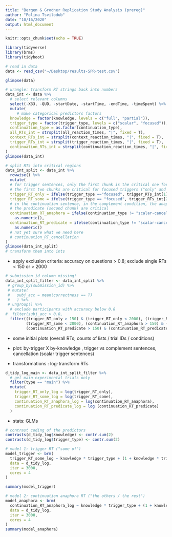 ```yaml
---
title: "Bergen & Grodner Replication Study Analysis (prereg)"
author: "Polina Tsvilodub"
date: "10/16/2020"
output: html_document
---
```


```r
knitr::opts_chunk$set(echo = TRUE)
```

```r
library(tidyverse)
library(brms)
library(tidyboot)
```

```r
# read in data
data <- read_csv("~/Desktop/results-SPR-test.csv")

glimpse(data)
```

``` r
# wrangle: transform RT strings back into numbers 
data_int <- data %>% 
  # select relevant columns
  select(-X33, -QUD, -startDate, -startTime, -endTime, -timeSpent) %>%
  mutate(
     # make categorical predictors factors
  knowledge = factor(knowledge, levels = c("full", "partial")),
  trigger_type = factor(trigger_type, levels = c("scalar", "focused")),
  continuation_type = as.factor(continuation_type),
  all_RTs_int = strsplit(all_reaction_times, "|", fixed = T),
  context_RTs_int = strsplit(context_reaction_times, "|", fixed = T),
  trigger_RTs_int = strsplit(trigger_reaction_times, "|", fixed = T),
  continuation_RTs_int = strsplit(continuation_reaction_times, "|", fixed = T)
)
glimpse(data_int)

# split RTs into critical regions
data_int_split <- data_int %>%
  rowwise() %>%
  mutate(
  # for trigger sentences, only the first chunk is the critical one for scalar triggers (contains "some of")
  # the first two chunks are critical for focused triggers ("only" and "some of")
  trigger_RT_only = ifelse(trigger_type =="focused", trigger_RTs_int[1], NA) %>% as.numeric(),
  trigger_RT_some = ifelse(trigger_type == "focused", trigger_RTs_int[2], trigger_RTs_int[1]) %>% as.numeric(),
  # in the continuation sentence, in the complement condition, the anaphora (first chunk) and 
  # the predicate (second chunk) are critical  
  continuation_RT_anaphora = ifelse(continuation_type != "scalar-cancelation", continuation_RTs_int[1], NA) %>%
    as.numeric(),
  continuation_RT_predicate = ifelse(continuation_type != "scalar-cancelation", continuation_RTs_int[2], NA) %>%
    as.numeric()
  # not yet sure what we need here 
  # continuation_RT_cancellation  
) 
glimpse(data_int_split)
# transform them into ints 
```

- apply exclusion criteria: accuracy on questions > 0.8; exclude single RTs < 150 or > 2000
``` r
# submission_id column missing!
data_int_split_filter <- data_int_split %>% 
 # group_by(submission_id) %>% 
 # mutate(
 #   subj_acc = mean(correctness == T)
 #   ) %>%
 # ungroup() %>%
  # exclude participants with accuracy below 0.8
#  filter(subj_acc > 0.8,
  filter((trigger_RT_only > 150) & (trigger_RT_only < 2000), (trigger_RT_some > 150) &
         (trigger_RT_some < 2000), (continuation_RT_anaphora > 150) & (continuation_RT_anaphora < 2000),
         (continuation_RT_predicate > 150) & (continuation_RT_predicate < 2000))
```

- some initial plots (overall RTs; counts of lists / trial IDs / conditions)
 
- plot: by-trigger X by-knowledge , trigger vs complement sentences, cancellation (scalar trigger sentences) 

- transformations : log-transform RTs
``` r
d_tidy_log_main <- data_int_split_filter %>%
  # get main experimental trials only 
  filter(type == "main") %>%
  mutate(
    trigger_RT_only_log = log(trigger_RT_only),
    trigger_RT_some_log = log(trigger_RT_some),
    continuation_RT_anaphora_log = log(continuation_RT_anaphora),
    continuation_RT_predicate_log = log (continuation_RT_predicate)
  )
```

- stats: GLMs
``` r
# contrast coding of the predictors
contrasts(d_tidy_log$knowledge) <- contr.sum(2)
contrasts(d_tidy_log$trigger_type) <- contr.sum(2)

# model 1: trigger RT ("some of")
model_trigger <- brm(
  trigger_RT_some_log ~ knowledge * trigger_type + (1 + knowledge * trigger_type | submission_id) + (1 | ID),
  data = d_tidy_log,
  iter = 3000,
  cores = 4
)

summary(model_trigger)

# model 2: continuation anaphora RT ("the others / the rest")
model_anaphora <- brm(
  continuation_RT_anaphora_log ~ knowledge * trigger_type + (1 + knowledge * trigger_type | submission_id) + (1 | ID),
  data = d_tidy_log,
  iter = 3000,
  cores = 4
)
summary(model_anaphora)
```
